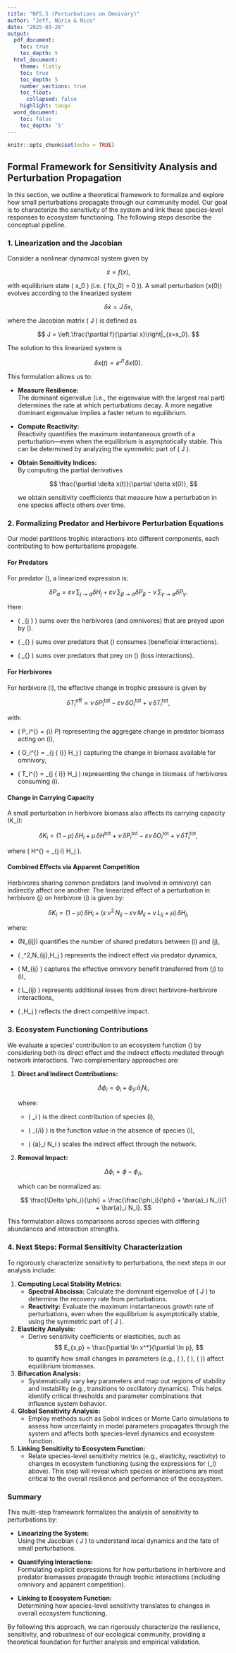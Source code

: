 ```yaml
---
title: "NF5.5 (Perturbations on Omnivory)"
author: "Jeff, Núria & Nico"
date: "2025-03-26"
output:
  pdf_document:
    toc: true
    toc_depth: 5
  html_document:
    theme: flatly
    toc: true
    toc_depth: 5
    number_sections: true
    toc_float:
      collapsed: false
    highlight: tango
  word_document:
    toc: false
    toc_depth: '5'
---
```


```r
knitr::opts_chunk$set(echo = TRUE)
```

## Formal Framework for Sensitivity Analysis and Perturbation Propagation

In this section, we outline a theoretical framework to formalize and explore how small perturbations propagate through our community model. Our goal is to characterize the sensitivity of the system and link these species‐level responses to ecosystem functioning. The following steps describe the conceptual pipeline.

### 1. Linearization and the Jacobian

Consider a nonlinear dynamical system given by

$$
\dot{x} = f(x),
$$

with equilibrium state \( x_0 \) (i.e. \( f(x_0) = 0 \)). A small perturbation \(\delta x(0)\) evolves according to the linearized system

$$
\delta \dot{x} = J\,\delta x,
$$

where the Jacobian matrix \( J \) is defined as

$$
J = \left.\frac{\partial f}{\partial x}\right|_{x=x_0}.
$$

The solution to this linearized system is

$$
\delta x(t) = e^{Jt}\,\delta x(0).
$$

This formulation allows us to:

- **Measure Resilience:**  
  The dominant eigenvalue (i.e., the eigenvalue with the largest real part) determines the rate at which perturbations decay. A more negative dominant eigenvalue implies a faster return to equilibrium.

- **Compute Reactivity:**  
  Reactivity quantifies the maximum instantaneous growth of a perturbation—even when the equilibrium is asymptotically stable. This can be determined by analyzing the symmetric part of \( J \).

- **Obtain Sensitivity Indices:**  
  By computing the partial derivatives

  $$
  \frac{\partial \delta x(t)}{\partial \delta x(0)},
  $$

  we obtain sensitivity coefficients that measure how a perturbation in one species affects others over time.

### 2. Formalizing Predator and Herbivore Perturbation Equations

Our model partitions trophic interactions into different components, each contributing to how perturbations propagate.

#### For Predators

For predator \(\alpha\), a linearized expression is:

$$
\delta P_\alpha = \varepsilon\nu\,\sum_{j \rightsquigarrow \alpha} \delta H_j 
+ \varepsilon\nu\,\sum_{\beta \rightsquigarrow \alpha} \delta P_\beta 
- \nu\,\sum_{\gamma \rightsquigarrow \alpha} \delta P_\gamma.
$$

Here:

- \( \sum_{j \rightsquigarrow \alpha} \) sums over the herbivores (and omnivores) that are preyed upon by \(\alpha\).

- \( \sum_{\beta \rightsquigarrow \alpha} \) sums over predators that \(\alpha\) consumes (beneficial interactions).

- \( \sum_{\gamma \rightsquigarrow \alpha} \) sums over predators that prey on \(\alpha\) (loss interactions).

#### For Herbivores

For herbivore \(i\), the effective change in trophic pressure is given by

$$
\delta T_i^{\text{eff}} = \nu\,\delta P_i^{\text{tot}}
- \varepsilon\nu\,\delta O_i^{\text{tot}}
+ \nu\,\delta T_i^{\text{tot}},
$$

with:

- \( \delta P_i^{\text{tot}} = \sum_{\alpha \rightsquigarrow i} \delta P_\alpha \) representing the aggregate change in predator biomass acting on \(i\),

- \( \delta O_i^{\text{tot}} = \sum_{j \in \{\text{prey of omnivore } i\}} \delta H_j \) capturing the change in biomass available for omnivory,

- \( \delta T_i^{\text{tot}} = \sum_{j \in \{\text{herbivores that consume } i\}} \delta H_j \) representing the change in biomass of herbivores consuming \(i\).

#### Change in Carrying Capacity

A small perturbation in herbivore biomass also affects its carrying capacity \(K_i\):

$$
\delta K_i = (1-\mu)\,\delta H_i + \mu\,\delta H^{\text{tot}} + \nu\,\delta P_i^{\text{tot}} - \varepsilon\nu\,\delta O_i^{\text{tot}} + \nu\,\delta T_i^{\text{tot}},
$$

where \( H^{\text{tot}} = \sum_{j \neq i} H_j \).

#### Combined Effects via Apparent Competition

Herbivores sharing common predators (and involved in omnivory) can indirectly affect one another. The linearized effect of a perturbation in herbivore \(j\) on herbivore \(i\) is given by:

$$
\delta K_i = (1-\mu)\,\delta H_i + \left(\varepsilon\,\nu^2\,N_{ij} - \varepsilon\nu\,M_{ij} + \nu\,L_{ij} + \mu\right)\,\delta H_j,
$$

where:

- \(N_{ij}\) quantifies the number of shared predators between \(i\) and \(j\),

- \( \varepsilon\,\nu^2\,N_{ij}\,\delta H_j \) represents the indirect effect via predator dynamics,

- \( M_{ij} \) captures the effective omnivory benefit transferred from \(j\) to \(i\),

- \( L_{ij} \) represents additional losses from direct herbivore-herbivore interactions,

- \( \mu\,\delta H_j \) reflects the direct competitive impact.

### 3. Ecosystem Functioning Contributions

We evaluate a species' contribution to an ecosystem function \(\phi\) by considering both its direct effect and the indirect effects mediated through network interactions. Two complementary approaches are:

1. **Direct and Indirect Contributions:**

   $$
   \Delta \phi_i = \phi_i + \phi_{/i}\,\bar{a}_i N_i,
   $$

   where:
   
   - \( \phi_i \) is the direct contribution of species \(i\),
   
   - \( \phi_{/i} \) is the function value in the absence of species \(i\),
   
   - \( \bar{a}_i N_i \) scales the indirect effect through the network.

2. **Removal Impact:**

   $$
   \Delta \phi_i = \phi - \phi_{/i},
   $$

   which can be normalized as:

   $$
   \frac{\Delta \phi_i}{\phi} = \frac{\frac{\phi_i}{\phi} + \bar{a}_i N_i}{1 + \bar{a}_i N_i}.
   $$

This formulation allows comparisons across species with differing abundances and interaction strengths.

### 4. Next Steps: Formal Sensitivity Characterization

To rigorously characterize sensitivity to perturbations, the next steps in our analysis include:

1. **Computing Local Stability Metrics:**
   - **Spectral Abscissa:** Calculate the dominant eigenvalue of \( J \) to determine the recovery rate from perturbations.
   - **Reactivity:** Evaluate the maximum instantaneous growth rate of perturbations, even when the equilibrium is asymptotically stable, using the symmetric part of \( J \).

2. **Elasticity Analysis:**
   - Derive sensitivity coefficients or elasticities, such as
     $$
     E_{x,p} = \frac{\partial \ln x^*}{\partial \ln p},
     $$
     to quantify how small changes in parameters (e.g., \( \nu \), \( \varepsilon \), \( \mu \)) affect equilibrium biomasses.

3. **Bifurcation Analysis:**
   - Systematically vary key parameters and map out regions of stability and instability (e.g., transitions to oscillatory dynamics). This helps identify critical thresholds and parameter combinations that influence system behavior.

4. **Global Sensitivity Analysis:**
   - Employ methods such as Sobol indices or Monte Carlo simulations to assess how uncertainty in model parameters propagates through the system and affects both species-level dynamics and ecosystem function.

5. **Linking Sensitivity to Ecosystem Function:**
   - Relate species-level sensitivity metrics (e.g., elasticity, reactivity) to changes in ecosystem functioning (using the expressions for \(\Delta \phi_i\) above). This step will reveal which species or interactions are most critical to the overall resilience and performance of the ecosystem.

### Summary

This multi-step framework formalizes the analysis of sensitivity to perturbations by:

- **Linearizing the System:**  
  Using the Jacobian \( J \) to understand local dynamics and the fate of small perturbations.
  
- **Quantifying Interactions:**  
  Formulating explicit expressions for how perturbations in herbivore and predator biomasses propagate through trophic interactions (including omnivory and apparent competition).
  
- **Linking to Ecosystem Function:**  
  Determining how species-level sensitivity translates to changes in overall ecosystem functioning.

By following this approach, we can rigorously characterize the resilience, sensitivity, and robustness of our ecological community, providing a theoretical foundation for further analysis and empirical validation.
